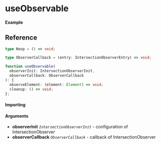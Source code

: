 
<Meta title="State/useObservable" component={Example} />

# useObservable

#### Example

<Canvas>
  <Story story={Example} inline />
</Canvas>

## Reference

```ts
type Noop = () => void;

type ObserverCallback = (entry: IntersectionObserverEntry) => void;

function useObservable(
  observerInit: IntersectionObserverInit,
  observerCallback: ObserverCallback
): {
  observeElement: (element: Element) => void;
  cleanup: () => void;
};
```

#### Importing

<ImportPath />

#### Arguments

- **observerInit** _`IntersectionObserverInit`_ - configuration of IntersectionObserver
- **observerCallback** _`ObserverCallback`_ - callback of IntersectionObserver

```

```
